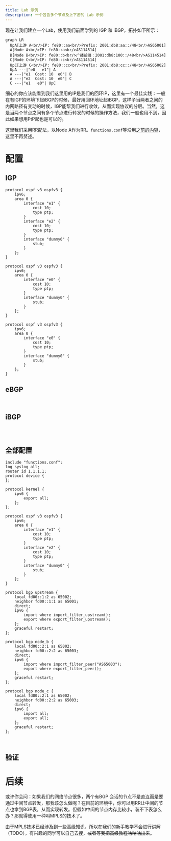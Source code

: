 ```yaml
---
title: Lab 示例
description: 一个包含多个节点及上下游的 Lab 示例
---
```



现在让我们建立一个Lab，使用我们前面学到的 IGP 和 iBGP，拓扑如下所示：



```mermaid
graph LR
  UpA[上游 A<br/>IP: fe80::aa<br/>Prefix: 2001:db8:aa::/48<br/>AS65001]
  A[Node A<br/>IP: fe80::a<br/>AS114514]
  B[Node B<br/>IP: fe80::b<br/>广播前缀：2001:db8:100::/48<br/>AS114514]
  C[Node C<br/>IP: fe80::c<br/>AS114514]
  UpC[上游 C<br/>IP: fe80::cc<br/>Prefix: 2001:db8:cc::/48<br/>AS65002]
  UpA ---|"e0   e1"| A
  A ---|"e1  Cost: 10  e0"| B
  A ---|"e2  Cost: 10  e0"| C
  C ---|"e1   e0"| UpC
```

细心的你应该能看到我们这里用的IP是我们的回环IP，这里有一个最佳实践：一般在有IGP的环境下起iBGP的时候，最好用回环地址起iBGP，这样子当两者之间的内网路径有变动的时候，IGP能帮我们进行收敛，从而实现协议的分层。当然，这是当两个节点之间有多个节点进行转发的时候的操作方法，我们一般也用不到，因此如果想用PtP起也是可以的。

这里我们采用RR配法，以Node A作为RR。`functions.conf`等沿用[之前的内容](/beginner/connect-with-others/lab)，这里不再赘述。

# 配置

## IGP

<Tabs syncKey="node">

<TabItem label="Node A">

```bird2
protocol ospf v3 ospfv3 {
    ipv6;
    area 0 {
        interface "e1" {
            cost 10;
            type ptp;
        }
        interface "e2" {
            cost 10;
            type ptp;
        }
        interface "dummy0" {
            stub;
        }
    };
}
```

</TabItem>

<TabItem label="Node B">

```bird2
protocol ospf v3 ospfv3 {
    ipv6;
    area 0 {
        interface "e0" {
            cost 10;
            type ptp;
        }
        interface "dummy0" {
            stub;
        }
    };
}
```

</TabItem>

<TabItem label="Node C">

```bird2
protocol ospf v3 ospfv3 {
    ipv6;
    area 0 {
        interface "e0" {
            cost 10;
            type ptp;
        }
        interface "dummy0" {
            stub;
        }
    };
}
```

</TabItem>

</Tabs>

## eBGP

<Tabs syncKey="node">

<TabItem label="Node A">

```bird2

```

</TabItem>

<TabItem label="Node C">

```bird2

```

</TabItem>

</Tabs>

## iBGP

<Tabs syncKey="node">

<TabItem label="Node A">

```bird2

```

</TabItem>

<TabItem label="Node B">

```bird2

```

</TabItem>

<TabItem label="Node C">

```bird2

```

</TabItem>

</Tabs>

## 全部配置

<Tabs syncKey="node">

<TabItem label="Node A">

```bird2
include "functions.conf";
log syslog all;
router id 1.1.1.1;
protocol device {
};

protocol kernel {
    ipv6 {
        export all;
    };
};

protocol ospf v3 ospfv3 {
    ipv6;
    area 0 {
        interface "e1" {
            cost 10;
            type ptp;
        }
        interface "e2" {
            cost 10;
            type ptp;
        }
        interface "dummy0" {
            stub;
        }
    };
}

protocol bgp upstream {
    local fd00::1:2 as 65002;
    neighbor fd00::1:1 as 65001;
    direct;
    ipv6 {
        import where import_filter_upstream();
        export where export_filter_upstream();
    };
    graceful restart;
};

protocol bgp node_b {
    local fd00::2:1 as 65002;
    neighbor fd00::2:2 as 65003;
    direct;
    ipv6 {
        import where import_filter_peer("AS65003");
        export where export_filter_peer();
    };
    graceful restart;
};

protocol bgp node_c {
    local fd00::2:1 as 65002;
    neighbor fd00::2:2 as 65003;
    direct;
    ipv6 {
        import all;
        export all;
    };
    graceful restart;
};

```

</TabItem>

<TabItem label="Node B">

```bird2

```

</TabItem>

<TabItem label="Node C">

```bird2

```

</TabItem>

</Tabs>

## 验证



# 后续

或许你会问：如果我们的网络节点很多，两个有BGP 会话的节点不是直连而是要通过中间节点转发，那我该怎么做呢？在目前的环境中，你可以用RR让中间的节点也拿到BGP表，从而实现转发。但假如中间的节点内存比较小，装不下表怎么办？那就得使用一种叫MPLS的技术了。

由于MPLS技术已经涉及到一些高级知识，所以在我们的新手教学不会进行讲解（TODO），有兴趣的同学可以自己去搜，~~或者等我把高级教程咕咕咕出来~~。
